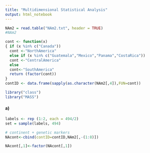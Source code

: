 ```yaml
---
title: "Multidimensional Statistical Analysis"
output: html_notebook
---
```


```r
NAm2 = read.table("NAm2.txt", header = TRUE)
#NAm2

cont <- function(x)
{ if (x %in% c("Canada"))
  cont <-"NorthAmerica"
  else if (x %in% c("Guatemala","Mexico","Panama","CostaRica"))
  cont <-"CentralAmerica"
  else
  cont<-"SouthAmerica"
  return (factor(cont))
}
contID <- data.frame(sapply(as.character(NAm2[,4]),FUN=cont))

library("class")
library("MASS")

```


#### a) 

```r

labels <- rep (1:2, each = 494/2)
set = sample(labels, 494)

# continent + genetic markers
NAcont<-cbind(contID=contID,NAm2[,-(1:8)])

NAcont[,1]<-factor(NAcont[,1])

```

